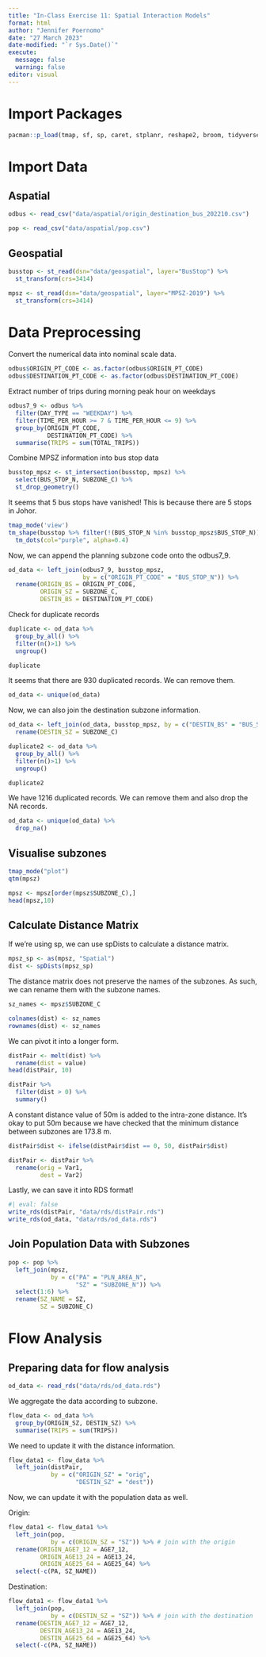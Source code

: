 ---
title: "In-Class Exercise 11: Spatial Interaction Models"
format: html
author: "Jennifer Poernomo"
date: "27 March 2023"
date-modified: "`r Sys.Date()`"
execute: 
  message: false
  warning: false
editor: visual
---

# Import Packages

```{r}
pacman::p_load(tmap, sf, sp, caret, stplanr, reshape2, broom, tidyverse)
```

# Import Data

## Aspatial

```{r}
odbus <- read_csv("data/aspatial/origin_destination_bus_202210.csv")
```

```{r}
pop <- read_csv("data/aspatial/pop.csv")
```

## Geospatial

```{r}
busstop <- st_read(dsn="data/geospatial", layer="BusStop") %>%
  st_transform(crs=3414)
```

```{r}
mpsz <- st_read(dsn="data/geospatial", layer="MPSZ-2019") %>%
  st_transform(crs=3414)
```

# Data Preprocessing

Convert the numerical data into nominal scale data.

```{r}
odbus$ORIGIN_PT_CODE <- as.factor(odbus$ORIGIN_PT_CODE)
odbus$DESTINATION_PT_CODE <- as.factor(odbus$DESTINATION_PT_CODE)
```

Extract number of trips during morning peak hour on weekdays

```{r}
odbus7_9 <- odbus %>%
  filter(DAY_TYPE == "WEEKDAY") %>%
  filter(TIME_PER_HOUR >= 7 & TIME_PER_HOUR <= 9) %>%
  group_by(ORIGIN_PT_CODE,
           DESTINATION_PT_CODE) %>%
  summarise(TRIPS = sum(TOTAL_TRIPS))
```

Combine MPSZ information into bus stop data

```{r}
busstop_mpsz <- st_intersection(busstop, mpsz) %>%
  select(BUS_STOP_N, SUBZONE_C) %>%
  st_drop_geometry()
```

It seems that 5 bus stops have vanished! This is because there are 5 stops in Johor.

```{r}
tmap_mode('view')
tm_shape(busstop %>% filter(!(BUS_STOP_N %in% busstop_mpsz$BUS_STOP_N))) +
  tm_dots(col="purple", alpha=0.4)
```

Now, we can append the planning subzone code onto the odbus7_9.

```{r}
od_data <- left_join(odbus7_9, busstop_mpsz,
                     by = c("ORIGIN_PT_CODE" = "BUS_STOP_N")) %>%
  rename(ORIGIN_BS = ORIGIN_PT_CODE,
         ORIGIN_SZ = SUBZONE_C,
         DESTIN_BS = DESTINATION_PT_CODE)
```

Check for duplicate records

```{r}
duplicate <- od_data %>%
  group_by_all() %>%
  filter(n()>1) %>%
  ungroup()

duplicate
```

It seems that there are 930 duplicated records. We can remove them.

```{r}
od_data <- unique(od_data)
```

Now, we can also join the destination subzone information.

```{r}
od_data <- left_join(od_data, busstop_mpsz, by = c("DESTIN_BS" = "BUS_STOP_N")) %>%
  rename(DESTIN_SZ = SUBZONE_C)
```

```{r}
duplicate2 <- od_data %>%
  group_by_all() %>%
  filter(n()>1) %>%
  ungroup()

duplicate2
```

We have 1216 duplicated records. We can remove them and also drop the NA records.

```{r}
od_data <- unique(od_data) %>%
  drop_na()
```

## Visualise subzones

```{r}
tmap_mode("plot")
qtm(mpsz)
```

```{r}
mpsz <- mpsz[order(mpsz$SUBZONE_C),]
head(mpsz,10)
```

## Calculate Distance Matrix

If we're using sp, we can use spDists to calculate a distance matrix.

```{r}
mpsz_sp <- as(mpsz, "Spatial")
dist <- spDists(mpsz_sp)
```

The distance matrix does not preserve the names of the subzones. As such, we can rename them with the subzone names.

```{r}
sz_names <- mpsz$SUBZONE_C
```

```{r}
colnames(dist) <- sz_names
rownames(dist) <- sz_names
```

We can pivot it into a longer form.

```{r}
distPair <- melt(dist) %>%
  rename(dist = value)
head(distPair, 10)
```

```{r}
distPair %>%
  filter(dist > 0) %>%
  summary()
```

A constant distance value of 50m is added to the intra-zone distance. It's okay to put 50m because we have checked that the minimum distance between subzones are 173.8 m.

```{r}
distPair$dist <- ifelse(distPair$dist == 0, 50, distPair$dist)
```

```{r}
distPair <- distPair %>%
  rename(orig = Var1,
         dest = Var2)
```

Lastly, we can save it into RDS format!

```{r}
#| eval: false
write_rds(distPair, "data/rds/distPair.rds")
write_rds(od_data, "data/rds/od_data.rds")
```

## Join Population Data with Subzones

```{r}
pop <- pop %>%
  left_join(mpsz,
            by = c("PA" = "PLN_AREA_N",
                   "SZ" = "SUBZONE_N")) %>%
  select(1:6) %>%
  rename(SZ_NAME = SZ,
         SZ = SUBZONE_C)
```

# Flow Analysis

## Preparing data for flow analysis

```{r}
od_data <- read_rds("data/rds/od_data.rds")
```

We aggregate the data according to subzone.

```{r}
flow_data <- od_data %>%
  group_by(ORIGIN_SZ, DESTIN_SZ) %>%
  summarise(TRIPS = sum(TRIPS))
```

We need to update it with the distance information.

```{r}
flow_data1 <- flow_data %>%
  left_join(distPair,
            by = c("ORIGIN_SZ" = "orig",
                   "DESTIN_SZ" = "dest"))
```

Now, we can update it with the population data as well.

Origin:

```{r}
flow_data1 <- flow_data1 %>%
  left_join(pop,
            by = c(ORIGIN_SZ = "SZ")) %>% # join with the origin
  rename(ORIGIN_AGE7_12 = AGE7_12,
         ORIGIN_AGE13_24 = AGE13_24,
         ORIGIN_AGE25_64 = AGE25_64) %>%
  select(-c(PA, SZ_NAME))
```

Destination:

```{r}
flow_data1 <- flow_data1 %>%
  left_join(pop,
            by = c(DESTIN_SZ = "SZ")) %>% # join with the destination
  rename(DESTIN_AGE7_12 = AGE7_12,
         DESTIN_AGE13_24 = AGE13_24,
         DESTIN_AGE25_64 = AGE25_64) %>%
  select(-c(PA, SZ_NAME))
```
